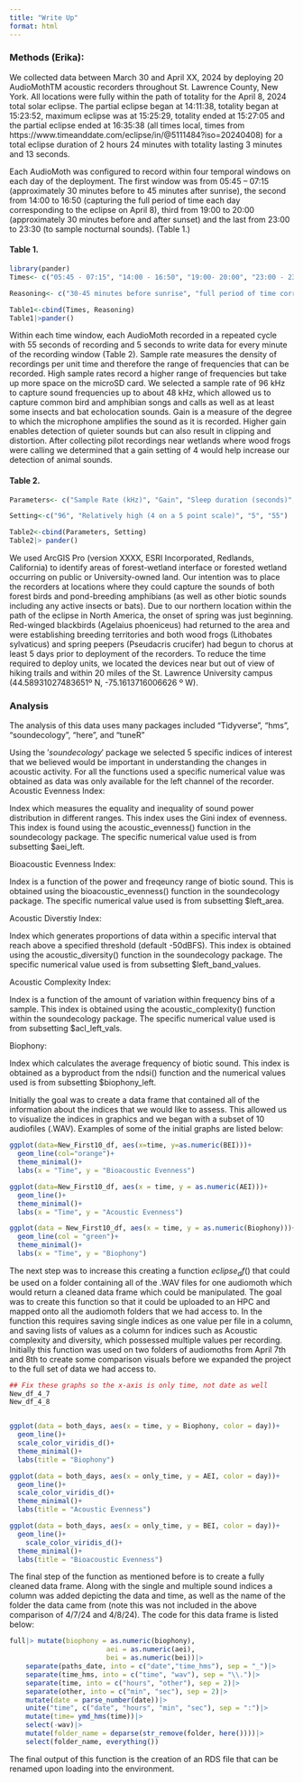 ```yaml
---
title: "Write Up"
format: html
---
```


### Methods (Erika): 

We collected data between March 30 and April XX, 2024 by deploying 20 AudioMothTM acoustic recorders throughout St. Lawrence County, New York. All locations were fully within the path of totality for the April 8, 2024 total solar eclipse. The partial eclipse began at 14:11:38, totality began at 15:23:52, maximum eclipse was at 15:25:29, totality ended at 15:27:05 and the partial eclipse ended at 16:35:38 (all times local, times from https://www.timeanddate.com/eclipse/in/@5111484?iso=20240408) for a total eclipse duration of 2 hours 24 minutes with totality lasting 3 minutes and 13 seconds.  

Each AudioMoth was configured to record within four temporal windows on each day of the deployment. The first window was from 05:45 – 07:15 (approximately 30 minutes before to 45 minutes after sunrise), the second from 14:00 to 16:50 (capturing the full period of time each day corresponding to the eclipse on April 8),  third from 19:00 to 20:00 (approximately 30 minutes before and after sunset) and the last from 23:00 to 23:30 (to sample nocturnal sounds). (Table 1.)

#### Table 1. 

```r
library(pander)
Times<- c("05:45 - 07:15", "14:00 - 16:50", "19:00- 20:00", "23:00 - 23:30")

Reasoning<- c("30-45 minutes before sunrise", "full period of time corresponding to the eclipse", "~30 minutes before and after sunset", "sample nocturnal activity")

Table1<-cbind(Times, Reasoning)
Table1|>pander()
```


Within each time window, each AudioMoth recorded in a repeated cycle with 55 seconds of recording and 5 seconds to write data for every minute of the recording window (Table 2). Sample rate measures the density of recordings per unit time and therefore the range of frequencies that can be recorded. High sample rates record a higher range of frequencies but take up more space on the microSD card. We selected a sample rate of 96 kHz to capture sound frequencies up to about 48 kHz, which allowed us to capture common bird and amphibian songs and calls as well as at least some insects and bat echolocation sounds. Gain is a measure of the degree to which the microphone amplifies the sound as it is recorded. Higher gain enables detection of quieter sounds but can also result in clipping and distortion. After collecting pilot recordings near wetlands where wood frogs were calling we determined that a gain setting of 4 would help increase our detection of animal sounds. 

#### Table 2. 

```r
Parameters<- c("Sample Rate (kHz)", "Gain", "Sleep duration (seconds)", "Recording duration (seconds)")

Setting<-c("96", "Relatively high (4 on a 5 point scale)", "5", "55")

Table2<-cbind(Parameters, Setting)
Table2|> pander()
```



We used ArcGIS Pro (version XXXX, ESRI Incorporated, Redlands, California) to identify areas of forest-wetland interface or forested wetland occurring on public or University-owned land. Our intention was to place the recorders at locations where they could capture the sounds of both forest birds and pond-breeding amphibians (as well as other biotic sounds including any active insects or bats). Due to our northern location within the path of the eclipse in North America, the onset of spring was just beginning. Red-winged blackbirds (Agelaius phoeniceus) had returned to the area and were establishing breeding territories and both wood frogs (Lithobates sylvaticus) and spring peepers (Pseudacris crucifer) had begun to chorus at least 5 days prior to deployment of the recorders. To reduce the time required to deploy units, we located the devices near but out of view of hiking trails and within 20 miles of the St. Lawrence University campus (44.58931027483651º N, -75.1613716006626 º W). 


### Analysis

The analysis of this data uses many packages included "Tidyverse", "hms", "soundecology", "here", and "tuneR"

Using the $'soundecology'$ package we selected 5 specific indices of interest that we believed would be important in understanding the changes in acoustic activity. For all the functions used a specific numerical value was obtained as data was only available for the left channel of the recorder. 
Acoustic Evenness Index:

Index which measures the equality and inequality of sound power distribution in different ranges. This index uses the Gini index of evenness. This index is found using the acoustic_evenness() function in the soundecology package. The specific numerical value used is from subsetting $aei_left. 

Bioacoustic Evenness Index:

Index is a function of the power and freqeuncy range of biotic sound. This is obtained using the bioacoustic_evenness() function in the soundecology package. The specific numerical value used is from subsetting $left_area.  

Acoustic Diverstiy Index:

Index which generates proportions of data within a specific interval that reach above a specified threshold (default -50dBFS). This index is obtained using the acoustic_diversity() function in the soundecology package. The specific numerical value used is from subsetting $left_band_values.  

Acoustic Complexity Index:

Index is a function of the amount of variation within frequency bins of a sample. This index is obtained using the acoustic_complexity() function within the soundecology package. The specific numerical value used is from subsetting $acl_left_vals.  

Biophony: 

Index which calculates the average frequency of biotic sound. This index is obtained as a byproduct from the ndsi() function and the numerical values used is from subsetting $biophony_left. 

Initially the goal was to create a data frame that contained all of the information about the indices that we would like to assess. This allowed us to visualize the indices in graphics and we began with a subset of 10 audiofiles (.WAV). Examples of some of the initial graphs are listed below: 
```r
ggplot(data=New_First10_df, aes(x=time, y=as.numeric(BEI)))+
  geom_line(col="orange")+
  theme_minimal()+
  labs(x = "Time", y = "Bioacoustic Evenness")

ggplot(data=New_First10_df, aes(x = time, y = as.numeric(AEI)))+
  geom_line()+
  theme_minimal()+
  labs(x = "Time", y = "Acoustic Evenness")

ggplot(data = New_First10_df, aes(x = time, y = as.numeric(Biophony)))+
  geom_line(col = "green")+
  theme_minimal()+
  labs(x = "Time", y = "Biophony")

```

The next step was to increase this creating  a function $eclipse_df()$ that could be used on a folder containing all of the .WAV files for one audiomoth which would return a cleaned data frame which could be manipulated. The goal was to create this function so that it could be uploaded to an HPC and mapped onto all the audiomoth folders that we had access to. In the function this requires saving single indices as one value per file in a column, and saving lists of values as a column for indices such as Acoustic complexity and diversity, which possessed multiple values per recording. Initially this function was used on two folders of audiomoths from April 7th and 8th to create some comparison visuals before we expanded the project to the full set of data we had access to. 

 
```r
## Fix these graphs so the x-axis is only time, not date as well 
New_df_4_7
New_df_4_8


ggplot(data = both_days, aes(x = time, y = Biophony, color = day))+
  geom_line()+
  scale_color_viridis_d()+
  theme_minimal()+
  labs(title = "Biophony")

ggplot(data = both_days, aes(x = only_time, y = AEI, color = day))+
  geom_line()+
  scale_color_viridis_d()+
  theme_minimal()+
  labs(title = "Acoustic Evenness")

ggplot(data = both_days, aes(x = only_time, y = BEI, color = day))+
  geom_line()+
    scale_color_viridis_d()+
  theme_minimal()+
  labs(title = "Bioacoustic Evenness")
```

The final step of the function as mentioned before is to create a fully cleaned data frame. Along with the single and multiple sound indices a column was added depicting the data and time, as well as the name of the folder the data came from (note this was not included in the above comparison of 4/7/24 and 4/8/24). The code for this data frame is listed below:

```r
full|> mutate(biophony = as.numeric(biophony),
                        aei = as.numeric(aei),
                        bei = as.numeric(bei))|>
    separate(paths_date, into = c("date","time_hms"), sep = "_")|>
    separate(time_hms, into = c("time", "wav"), sep = "\\.")|>
    separate(time, into = c("hours", "other"), sep = 2)|>
    separate(other, into = c("min", "sec"), sep = 2)|>
    mutate(date = parse_number(date))|>
    unite("time", c("date", "hours", "min", "sec"), sep = ":")|>
    mutate(time= ymd_hms(time))|>
    select(-wav)|>
    mutate(folder_name = deparse(str_remove(folder, here())))|>
    select(folder_name, everything())
```

The final output of this function is the creation of an RDS file that can be renamed upon loading into the environment. 












